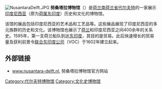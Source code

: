 [[File:NusantaraDelft.JPG|thumb]]
'''努桑塔拉博物馆'''（{{lang-nl|Museum Nusantara}}）是[[荷兰|荷兰]][[南荷兰省|南荷兰省]][[代尔夫特|代尔夫特]]的一家展示[[印度尼西亚|印度尼西亚]]（原为[[荷属东印度|荷属东印度]]）历史和文化的博物馆。

该馆的展品包括印度尼西亚的艺术品和工艺品等。这些展品展现了印度尼西亚的多元族群的历史和文化。该博物馆也展示了[[荷兰|荷兰]]和印度尼西亚之间400余年的关系史。1595年，第一支荷兰船队到达[[东印度|东印度]]，其目的是贸易。此后快速增长的贸易量及获利前景令[[联合东印度公司|联合东印度公司]]（VOC）于1602年建立起来。


==外部链接==
*[http://www.nusantara-delft.nl/ www.nusantara-delft.nl]{{Wayback|url=http://www.nusantara-delft.nl/ |date=20131021220109 }}, 努桑塔拉博物馆官方网站

[[Category:代尔夫特博物馆|Category:代尔夫特博物馆]]
[[Category:文化史博物馆|Category:文化史博物馆]]